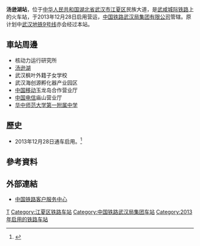 {{Infobox China railway station
|车站名称 =汤逊湖站
|图片 = Tangxunhu Railway Station - P1520474.JPG
|图片介绍 = 车站正面
|车站名称拼音 =Tangxunhu
|英文名称=Tangxunhu Railway Station
|车站代码 = 21104
|电报码 = THN
|拼音码 = TXH
|车站位置 = [[湖北省|湖北省]][[武汉市|武汉市]][[江夏区|江夏区]]
|归属 =[[武汉局集团|武汉局集团]]
|线路 = [[武咸城际铁路|武咸城际铁路]]
|车站等级 = 
|月台数目 = 2
|股道数目 = 2
|坐标 = {{coord|30|26|51.34|N|114|22|47.22|E|display=inline,title}}
}}
'''汤逊湖站'''，位于[[中华人民共和国|中华人民共和国]][[湖北省|湖北省]][[武汉市|武汉市]][[江夏区|江夏区]]民族大道，是[[武咸城际铁路|武咸城际铁路]]上的火车站，于2013年12月28日启用营运，[[中国铁路武汉局集团有限公司|中国铁路武汉局集团有限公司]]管辖。原计划中[[武汉地铁9号线|武汉地铁9号线]]亦会经过本站。

==車站周邊==
* 核动力运行研究所
* [[汤逊湖|汤逊湖]]
* 武汉枫叶外籍子女学校
* 武汉海创源孵化器产业园区
* [[中国移动|中国移动]]玉龙岛合作营业厅
* [[中国电信|中国电信]]庙山营业厅
* [[华中师大一附中|华中师范大学第一附属中学]]

==歷史==
* 2013年12月28日通车启用。<ref>{{cite news|url = http://news.cnr.cn/native/city/201312/t20131226_514498076.shtml|title = 武咸城际铁路运行图公布 武汉至咸宁最快40分钟|work = 央广网|date = 2013-12-26|accessdate = 2016-11-02|archive-date = 2016-11-04|archive-url = https://web.archive.org/web/20161104010910/http://news.cnr.cn/native/city/201312/t20131226_514498076.shtml|dead-url = no}}</ref>

==參考資料==
{{reflist}}

==外部連結==
* [http://www.12306.cn/mormhweb 中国铁路客户服务中心] {{Wayback|url=http://www.12306.cn/mormhweb |date=20161103232133 }}

{{China-rail-stub}}
{{武咸城际铁路}}
[[Category:武汉市铁路车站|T]]
[[Category:江夏区铁路车站|Category:江夏区铁路车站]]
[[Category:中国铁路武汉局集团车站|Category:中国铁路武汉局集团车站]]
[[Category:2013年启用的铁路车站|Category:2013年启用的铁路车站]]